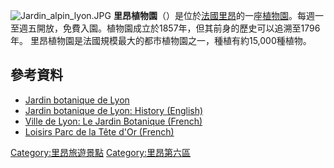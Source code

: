 [[File:Jardin_alpin_lyon.JPG|thumb]]
'''里昂植物園'''（{{lang-fr|Jardin botanique de Lyon}}）是位於[[法國|法國]][[里昂|里昂]]的一座[[植物園|植物園]]。每週一至週五開放，免費入園。植物園成立於1857年，但其前身的歷史可以追溯至1796年。 里昂植物園是法國規模最大的都市植物園之一，種植有約15,000種植物。

== 參考資料 ==
* [http://www.jardin-botanique-lyon.com Jardin botanique de Lyon]
* [https://web.archive.org/web/20090219001716/http://www.jardin-botanique-lyon.com/jbot/sections/en/history Jardin botanique de Lyon: History (English)]
* [https://web.archive.org/web/20070519142053/http://www.lyon.fr/vdl/sections/fr/environnement/parcs_jardins/tete_or_1/?aIndex=1 Ville de Lyon: Le Jardin Botanique (French)]
* [https://web.archive.org/web/20090222212331/http://www.loisirs-parcdelatetedor.com/francais.htm Loisirs Parc de la Tête d'Or (French)]

{{coord|45.7754|4.8564|type:landmark_region:FR|display=title}}

[[Category:里昂旅遊景點|Category:里昂旅遊景點]]
[[Category:里昂第六區|Category:里昂第六區]]
